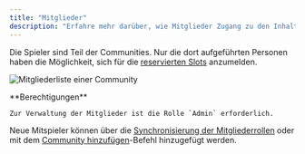 ```yaml
---
title: "Mitglieder"
description: "Erfahre mehr darüber, wie Mitglieder Zugang zu den Inhalten der Community bekommen."
---
```


Die Spieler sind Teil der Communities. Nur die dort aufgeführten Personen haben die Möglichkeit, sich für die [reservierten Slots](/events/events-erstellen/teilnahmeplatz-regeln#reservierung) anzumelden.

![Mitgliederliste einer Community](/images/communities/mitglieder/Slotbot-Guild-Members.png)

<Info>
	**Berechtigungen**

	Zur Verwaltung der Mitglieder ist die Rolle `Admin` erforderlich.
</Info>

Neue Mitspieler können über die [Synchronisierung der Mitgliederrollen](/communities/konfiguration#synchronisierung-der-mitgliederrollen) oder mit dem [Community hinzufügen](/integrationen/discord/bot-befehle/community-hinzufügen)-Befehl hinzugefügt werden.
